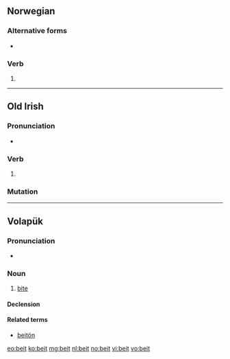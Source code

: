 ==Norwegian==

===Alternative forms===
* {{l/no|bet}}

===Verb===
{{head|no|verb form}}

# {{past tense of|bite|lang=no}}

----

==Old Irish==

===Pronunciation===
* {{IPA|/bʲedʲ/|lang=sga}}

===Verb===
{{head|sga|verb form}}

# {{inflection of|attá|at·tá|3|p|pres|sub|absolute|lang=sga}}

===Mutation===
{{sga-mutation|b|eit}}

----

==Volapük==

===Pronunciation===
* {{IPA|/beˈit/|lang=vo}}

===Noun===
{{vo-noun}}

# [[bite]]

====Declension====
{{vo-decl-noun}}

====Related terms====
* [[beitön]]

[[eo:beit]]
[[ko:beit]]
[[mg:beit]]
[[nl:beit]]
[[no:beit]]
[[vi:beit]]
[[vo:beit]]